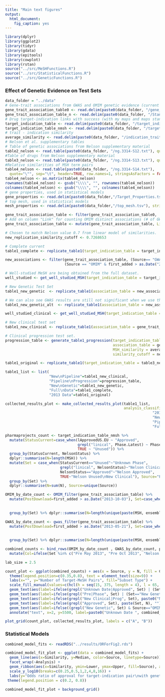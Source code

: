 ```yaml
---
title: "Main text figures"
output: 
  html_document: 
    fig_caption: yes
---
```


```r
library(dplyr)
library(ggplot2)
library(tidyr)
library(gdata)
library(epitools)
library(cowplot)
library(rstan)
source("../src/MeSHFunctions.R")
source("../src/StatisticalFunctions.R")
source("../src/GeneticFunctions.R")
```

### Effect of Genetic Evidence on Test Sets

```r
data_folder = "../data"
# Gene-trait associations from GWAS and OMIM genetic evidence (current and Nelson)
gene_trait_association_table0 <- read.delim(paste0(data_folder, "/gene_trait_assoc.tsv"), stringsAsFactors = FALSE)
gene_trait_association_table_n <- read.delim(paste0(data_folder, "/Standardized_Nelson_Associations.tsv"), stringsAsFactors = FALSE)
# Drug target-indication links with success (with my maps and maps standardized to n et al.).
target_indication_table <- read.delim(paste0(data_folder, "/target_indication.tsv"), stringsAsFactors = FALSE)
target_indication_table_nmsh <- read.delim(paste0(data_folder, "/target_indication_nmsh.tsv"), stringsAsFactors = FALSE)
# trait - indication similarity
average_similarity <- read.delim(paste0(data_folder, "/indication_trait_similarity.tsv"), stringsAsFactors = FALSE, check.names = FALSE)
# Nelson et al. supplementary tables
# Table of genetic associations from Nelson supplementary material
table2_nelson <- read.table(paste0(data_folder, "/ng.3314-S12.txt"), quote="\"", sep="\t", header=TRUE, stringsAsFactors = FALSE)
#Table of drugs from Nelson supplementary material
table3_nelson <- read.table(paste0(data_folder, "/ng.3314-S13.txt"), quote="\"", sep="\t", header=TRUE, stringsAsFactors = FALSE)
#Relative similarities of MSH term pairs
table4_nelson <- read.table(paste0(data_folder, "/ng.3314-S14.txt"),
  quote="\"", sep="\t", header=TRUE, row.names=1, stringsAsFactors = FALSE, check.names=FALSE)
table4_nelson <- as.matrix(table4_nelson)
rownames(table4_nelson) <- gsub("\\\\", "", rownames(table4_nelson))
colnames(table4_nelson) <- gsub("\\\\", "", colnames(table4_nelson))
# gene properties, used in statistical models
gene_properties <- read.delim(paste0(data_folder,"/Target_Properties.tsv"), stringsAsFactors = FALSE)
# top mesh, used in statistical models
mesh_properties <- read.delim(paste0(data_folder,"/top_mesh.tsv"), stringsAsFactors = FALSE)
```

```r
gene_trait_association_table <- filter(gene_trait_association_table0, !xMHCGene)
# Add on column "Link" for counting OMIM distinct associations (# of GWAS associations is still number of snp_id-MSH pairs)
gene_trait_association_table <- mutate(gene_trait_association_table, Link = Phenotype, snp_id = SNP_A)
```

```r
# Chosen to match Nelson value 0.7 from linear model of similarities.
new_replication_similarity_cutoff <- 0.7268653

# Complete current
table1_complete <- replicate_table1(target_indication_table = target_indication_table, association_table = gene_trait_association_table, MSH_similarity = average_similarity, similarity_cutoff = new_replication_similarity_cutoff, ngene_cutoff = 5, gene_col_name = "ensembl_id", source_names=c(gwas="GWAS Catalog", omim="OMIM", any="GWAS Catalog & OMIM"))
```

```r
new_associations <- filter(gene_trait_association_table, (Source== "GWAS:A" & first_added > as.Date("2013-05-21")) |
                           (Source == "OMIM" & first_added > as.Date("2013-10-03")))

# Well-studied MeSH are being obtained from the full dataset.
well_studied <- get_well_studied_MSH(target_indication_table = target_indication_table, association_table = gene_trait_association_table, MSH_similarity = average_similarity, similarity_cutoff =new_replication_similarity_cutoff, ngene_cutoff = 5, gene_col_name = "ensembl_id")

# New Genetic Test Set
table1_new_genetic  <- replicate_table1(association_table = new_associations, target_indication_table = target_indication_table, MSH_similarity = average_similarity, similarity_cutoff = new_replication_similarity_cutoff, ngene_cutoff = 5, gene_col_name = "ensembl_id", MSH_to_include = well_studied, source_names=c(gwas="GWAS Catalog", omim="OMIM", any="GWAS Catalog & OMIM"))
```
  
```r
# We can also see GWAS results are still not significant when we use things that are well-studied with respect to the new genetic associations (not shown in any of the figures, but included for possible interest) 
table1_new_genetic_alt  <- replicate_table1(association_table = new_associations, target_indication_table = target_indication_table, MSH_similarity = average_similarity, similarity_cutoff = new_replication_similarity_cutoff, ngene_cutoff = 5, gene_col_name = "ensembl_id", source_names=c(gwas="GWAS Catalog", omim="OMIM", any="GWAS Catalog & OMIM"))
```

```r
well_studied_clinical <- get_well_studied_MSH(target_indication_table = target_indication_table_nmsh, association_table = gene_trait_association_table_n, MSH_similarity = average_similarity, similarity_cutoff =new_replication_similarity_cutoff, ngene_cutoff = 5, gene_col_name = "ensembl_id")

# New clinical test set
table1_new_clinical <- replicate_table1(association_table = gene_trait_association_table_n, target_indication_table = target_indication_table_nmsh %>% filter(NelsonStatus %in% c("Absent", "Unused")), MSH_similarity=average_similarity, similarity_cutoff = new_replication_similarity_cutoff, ngene_cutoff = 5, gene_col_name = "ensembl_id", MSH_to_include = well_studied_clinical)
```

```r
# Clinical progression test set.
progression_table <- generate_table1_progression(target_indication_table = target_indication_table_nmsh, 
                                                 association_table = gene_trait_association_table_n, 
                                                 MSH_similarity = average_similarity, 
                                                 similarity_cutoff = new_replication_similarity_cutoff)
```

```r
table1_original <- replicate_table1(target_indication_table = table3_nelson, association_table = table2_nelson, MSH_similarity = table4_nelson, similarity_cutoff = 0.7, ngene_cutoff = 5, gene_col_name = "Gene")
```

```r
table1_list <- list(
                    "New\nPipeline"=table1_new_clinical,
                    "Pipeline\nProgression"=progression_table,
                    "New\nGenetic"=table1_new_genetic,
                    "Full\nData"=table1_complete,
                    "2013 Data"=table1_original)

collected_results_plot <- make_collected_results_plot(table1_list, 
                                                      analysis_classification_vec = c("New\nPipeline"="New",
                                                                   "2013 Data"="Old",
                                                                   "New\nGenetic"="New",
                                                                   "Pipeline\nProgression"="Pro",
                                                                   "Full\nData"="Mix"))
```

```r
pharmaprojects_count <- target_indication_table_nmsh %>% 
  mutate(StatusCurrent=case_when(lApprovedUS.EU ~ "Approved",
                                 grepl("linical", Phase.Latest) ~ Phase.Latest,
                                 TRUE ~ "Unused")) %>%
  group_by(StatusCurrent, NelsonStatus) %>% 
  dplyr::summarise(N=length(MSH)) %>% 
  mutate(Set = case_when(StatusCurrent=="Unused"~"Unknown Phase", 
                         grepl("linical", NelsonStatus)~"Nelson Clinical\nClinical Progression",
                         NelsonStatus=="Approved"~"Nelson Approved",
                         TRUE~"Nelson Unused\nNew Clinical"), Source="Pharmaprojects") %>% 
  group_by(Set) %>% 
  dplyr::summarise(N=sum(N), Source=unique(Source))

OMIM_by_date_count <- OMIM_filter(gene_trait_association_table) %>% 
  mutate(PostDownload=first_added > as.Date("2013-10-03"), Set=case_when(is.na(PostDownload)~"Unknown Date",
                                                                         PostDownload~"New Genetic",
                                                                         TRUE~"Pre Oct 2013")) %>%
  group_by(Set) %>% dplyr::summarise(N=length(unique(paste(MSH, ensembl_id))), Source=unique(Source))

GWAS_by_date_count <- gwas_filter(gene_trait_association_table) %>% 
  mutate(PostDownload=first_added > as.Date("2013-05-21"), Set=case_when(is.na(PostDownload)~"Unknown Date",
                                                                         PostDownload~"New Genetic",
                                                                         TRUE~"Pre May 2013")) %>%
  group_by(Set) %>% dplyr::summarise(N=length(unique(paste(MSH, ensembl_id))), Source=unique(Source))

combined_counts <- bind_rows(OMIM_by_date_count , GWAS_by_date_count, pharmaprojects_count) %>%
  mutate(Col=ifelse(Set %in% c("Pre May 2013", "Pre Oct 2013", "Nelson Approved"), "Training", ifelse(grepl("Unknown", Set), "Unlabelled", ifelse(grepl("New", Set), "New", "Progression"))))

lab_size = 2.5

count_plot <- ggplot(combined_counts) + aes(x = Source, y = N, fill = Col) + geom_bar(stat = "identity") + 
  theme(legend.position=c(0.35,0.8), text = element_text(size=9)) + 
  labs(x="", y="Number of Target-MeSH Pairs", fill="Subset Type") + 
  scale_fill_manual(values=c(hcl(h = seq(15, 375, length = 4), l = 65, c = 100)[c(3,2,1)], "gray")) +
  geom_text(aes(label=ifelse(grepl("Unknown Date|Approved", Set) | (Set=="New Genetic" & Source=="OMIM"), "", Set)), position = "stack", vjust=2, size=lab_size) +
  geom_text(aes(label=ifelse(grepl("Pre|Phase", Set) | (Set=="New Genetic" & Source=="GWAS"), paste0("N"=N), "")), position = "stack", vjust=4, size=lab_size) +
  geom_text(aes(label=ifelse(grepl("New Clinical|Prog", Set), paste0("N"=N), "")), position = "stack", vjust=8, size=lab_size) +
  geom_text(aes(label=ifelse(grepl("Approved", Set), paste(Set, N), "")), position = "stack", vjust=2.5, size=lab_size) +
  geom_text(aes(label=ifelse((grepl("New Genetic", Set) & Source=="OMIM"), paste(Set, N), "")), position = "stack", vjust=1.5, size=lab_size) +
  annotate("text", x=2, y=5500, label=paste0("Unknown Date ", combined_counts %>% filter(Set=="Unknown Date") %>% pull(N)), size=lab_size)
```


```r
plot_grid(count_plot, collected_results_plot, labels = c("A", "B"))
```



### Statistical Models

```r
combined_model_fits <- readRDS("../results/ORForFig2.rds")

combined_model_fit_plot <- ggplot(data = combined_model_fits) + 
  geom_line(aes(x=Similarity, y=Median, color=Source, linetype=Source)) + 
  facet_wrap(~Analysis) + 
  geom_ribbon(aes(x=Similarity, ymin=Lower, ymax=Upper, fill=Source), alpha=0.1) + 
  scale_y_log10(breaks=c(0.25,0.5,1,2,4,8,16)) + 
  labs(y="Odds ratio of approval for target-indication pair\nwith genetic evidence", x="Trait-Indication Similarity") + 
 theme(legend.position = c(0.2, 0.8))
```

```r
combined_model_fit_plot + background_grid()
```